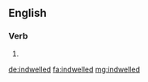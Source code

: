 ==English==

===Verb===
{{head|en|verb form}}

# {{en-past of|indwell}}

[[de:indwelled]]
[[fa:indwelled]]
[[mg:indwelled]]